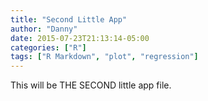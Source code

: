 ```yaml
---
title: "Second Little App"
author: "Danny"
date: 2015-07-23T21:13:14-05:00
categories: ["R"]
tags: ["R Markdown", "plot", "regression"]
---
```


This will be THE SECOND little app file. 